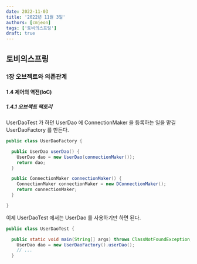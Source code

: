 ```yaml
---
date: 2022-11-03
title: '2022년 11월 3일'
authors: [cmjeon]
tags: ['토비의스프링']
draft: true
---
```


## 토비의스프링

### 1장 오브젝트와 의존관계

#### 1.4 제어의 역전(IoC)

##### 1.4.1 오브젝트 팩토리

UserDaoTest 가 하던 UserDao 에 ConnectionMaker 을 등록하는 일을 맡길 UserDaoFactory 를 만든다.

```java title="UserDaoFactory.java"
public class UserDaoFactory {

  public UserDao userDao() {
    UserDao dao = new UserDao(connectionMaker());
    return dao;
  }

  public ConnectionMaker connectionMaker() {
    ConnectionMaker connectionMaker = new DConnectionMaker();
    return connectionMaker;
  }

}
```

<!--truncate-->

이제 UserDaoTest 에서는 UserDao 를 사용하기만 하면 된다.

```java title="UserDaoTest.java"
public class UserDaoTest {

  public static void main(String[] args) throws ClassNotFoundException, SQLException {
    UserDao dao = new UserDaoFactory().userDao();
    // ...
  }

}
```

UserDao 와 ConnectionMaker 는 각각 데이터로직와 기술로직을 담당하게 된다.

UserDaoFactory 는 오브젝트간의 구조와 관계를 정의하는 역할을 맡게 된다.

UserDaoFactory 를 만듦으로써 애플리케이션의 구성요소 역할을 하는 오브젝트와 구조를 결정하는 오브젝트를 분리해냈다.

##### 1.4.2 오브젝트 팩토리의 활용

만약 DaoFactory 에 다른 Dao 가 추가된다면 ConnectionMaker 를 생성하는 코드가 반복된다.

```java {4,8,12} title="DaoFactory.java"
public class DaoFactory {

	public UserDao userDaoO {
		return new UserDao(new DConnectionMaker());
	}

	public AccountDao accountDaoO {
		return new AccountDao(new DConnectionMaker());
	}

	public MessageDao messageDaoO {
		return new MessageDao(new DConnectionMaker());
	}

}
```

따라서 ConnectionMaker 를 생성하는 코드를 추출한다.

```java {15-17} title="DaoFactory.java"
public class DaoFactory {

	public UserDao userDaoO {
		return new UserDao(connectionMaker());
	}

	public AccountDao accountDaoO {
		return new AccountDao(connectionMaker());
	}

	public MessageDao messageDaoO {
		return new MessageDao(connectionMaker());
	}

	public ConnectionMaker connectionMaker() {
		return new DConnectionMaker();
	}

)
```

##### 1.4.3 제어권의 이전을 통한 제어관계 역전

이제 제어의 역전이라는 개념을 알아보자.

일반적인 프로그램의 흐름은 프로그램 시작점에서 다음에 사용할 오브젝트를 결정하고, 생성하고, 사용한다.

이런 구조에서는 각 오브젝트들이 프로그램의 흐름을 결정하거나 사용할 오브젝트를 구성하는 작업에 능동적으로 참여한다.

초기 UserDao 를 보면 main() 메소드가 UserDao 를 직접 생성하고 사용하였다.

UserDao 또한 ConnectionMaker 를 직접 생성하고 사용하였다.

제어의 역전이란 이런 제어 흐름의 개념을 거꾸로 뒤집은 것이다.

제어의 역전에서는 main() 메소드같은 엔트리 포인트를 제외하고 모든 오브젝트는 제어 권한을 위임받은 특별한 오브젝트에 의해 생성된다.

UserDao 와 DaoFactory 에 제어의 역전이 적용되어 있다.

UserDao 가 어떤 ConnectionMaker 를 생성하고 사용할지를 DaoFactory 에 넘겼기 때문이다.

IoC 를 적용함으로써 설계가 깔끔해지고 유연성이 증가하며 확장성이 좋아지기 때문에 필요하면 IoC 스타일의 설계와 코드를 만드는 것이 좋다.

제어의 역전에서는 프레임워크/컨테이너 같은 애플리케이션 컴포넌트의 생성, 관계설정, 생명주기를 관장할 주체가 필요하다.
